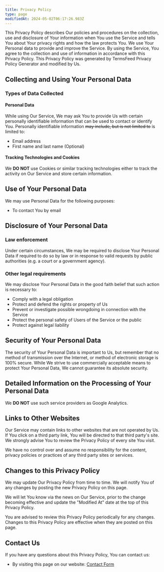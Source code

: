 ```yaml
---
title: Privacy Policy
type: page
modifiedAt: 2024-05-02T06:17:26.983Z
---
```


This Privacy Policy describes Our policies and procedures on the collection, use and disclosure of Your
information when You use the Service and tells You about Your privacy rights and how the law protects You.
We use Your Personal data to provide and improve the Service. By using the Service, You agree to the
collection and use of information in accordance with this Privacy Policy. This Privacy Policy was generated
by TermsFeed Privacy Policy Generator and modified by Us.

## Collecting and Using Your Personal Data

### Types of Data Collected

#### Personal Data

While using Our Service, We may ask You to provide Us with certain personally identifiable information that
can be used to contact or identify You. Personally identifiable information ~~may include, but is not limited to~~ is limited to:

- Email address
- First name and last name (Optional)

#### Tracking Technologies and Cookies

We **DO NOT** use Cookies or similar tracking technologies either to track the activity on Our Service and store certain information.

## Use of Your Personal Data

We may use Personal Data for the following purposes:

- To contact You by email

## Disclosure of Your Personal Data

### Law enforcement

Under certain circumstances, We may be required to disclose Your Personal Data if required to do so by law or in response to valid requests by public authorities (e.g. a court or a government agency).

### Other legal requirements

We may disclose Your Personal Data in the good faith belief that such action is necessary to:

- Comply with a legal obligation
- Protect and defend the rights or property of Us
- Prevent or investigate possible wrongdoing in connection with the Service
- Protect the personal safety of Users of the Service or the public
- Protect against legal liability

## Security of Your Personal Data

The security of Your Personal Data is important to Us, but remember that no method of transmission over the Internet, or method of electronic storage is 100% secure. While We strive to use commercially acceptable means to protect Your Personal Data, We cannot guarantee its absolute security.

## Detailed Information on the Processing of Your Personal Data

We **DO NOT** use such service providers as Google Analytics.

## Links to Other Websites

Our Service may contain links to other websites that are not operated by Us. If You click on a third party
link, You will be directed to that third party's site. We strongly advise You to review the Privacy Policy of
every site You visit.

We have no control over and assume no responsibility for the content, privacy policies or practices of any third party sites or services.

## Changes to this Privacy Policy

We may update Our Privacy Policy from time to time. We will notify You of any changes by posting the new
Privacy Policy on this page.

We will let You know via the news on Our Service, prior to the change becoming effective and update the "Modified At" date at the top of this Privacy Policy.

You are advised to review this Privacy Policy periodically for any changes. Changes to this Privacy Policy are effective when they are posted on this page.

## Contact Us

If you have any questions about this Privacy Policy, You can contact us:

- By visiting this page on our website: [Contact Form](https://younagi.dev/contact/)
